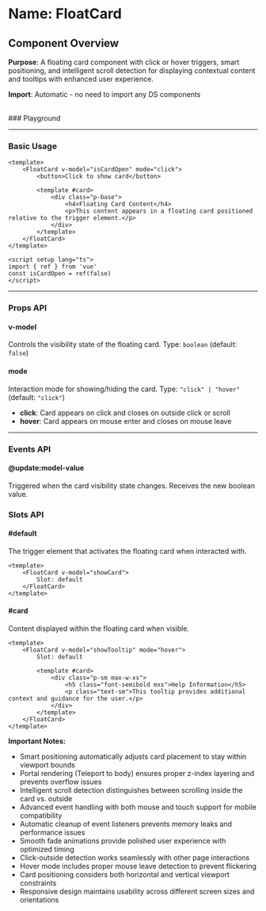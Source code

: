 
<Meta of={FloatCard} />

# Name: FloatCard
## Component Overview

**Purpose**: A floating card component with click or hover triggers, smart positioning, and intelligent scroll detection for displaying contextual content and tooltips with enhanced user experience.

**Import**: Automatic - no need to import any DS components

<br />
### Playground

<Canvas of={FloatCard.Primary} />
<Controls />

---

### Basic Usage

```vue
<template>
    <FloatCard v-model="isCardOpen" mode="click">
        <button>Click to show card</button>
        
        <template #card>
            <div class="p-base">
                <h4>Floating Card Content</h4>
                <p>This content appears in a floating card positioned relative to the trigger element.</p>
            </div>
        </template>
    </FloatCard>
</template>

<script setup lang="ts">
import { ref } from 'vue'
const isCardOpen = ref(false)
</script>
```

<Canvas sourceState="none" of={FloatCard.Primary} />

---

### Props API

#### v-model
Controls the visibility state of the floating card. Type: `boolean` (default: `false`)

#### mode
Interaction mode for showing/hiding the card. Type: `"click" | "hover"` (default: `"click"`)

- **click**: Card appears on click and closes on outside click or scroll
- **hover**: Card appears on mouse enter and closes on mouse leave

---

### Events API

#### @update:model-value
Triggered when the card visibility state changes. Receives the new boolean value.

### Slots API

#### #default
The trigger element that activates the floating card when interacted with.

```vue
<template>
    <FloatCard v-model="showCard">
        Slot: default
    </FloatCard>
</template>
```

#### #card
Content displayed within the floating card when visible.

```vue
<template>
    <FloatCard v-model="showTooltip" mode="hover">
        Slot: default
        
        <template #card>
            <div class="p-sm max-w-xs">
                <h5 class="font-semibold mxs">Help Information</h5>
                <p class="text-sm">This tooltip provides additional context and guidance for the user.</p>
            </div>
        </template>
    </FloatCard>
</template>
```

**Important Notes:**
- Smart positioning automatically adjusts card placement to stay within viewport bounds
- Portal rendering (Teleport to body) ensures proper z-index layering and prevents overflow issues
- Intelligent scroll detection distinguishes between scrolling inside the card vs. outside
- Advanced event handling with both mouse and touch support for mobile compatibility
- Automatic cleanup of event listeners prevents memory leaks and performance issues
- Smooth fade animations provide polished user experience with optimized timing
- Click-outside detection works seamlessly with other page interactions
- Hover mode includes proper mouse leave detection to prevent flickering
- Card positioning considers both horizontal and vertical viewport constraints
- Responsive design maintains usability across different screen sizes and orientations